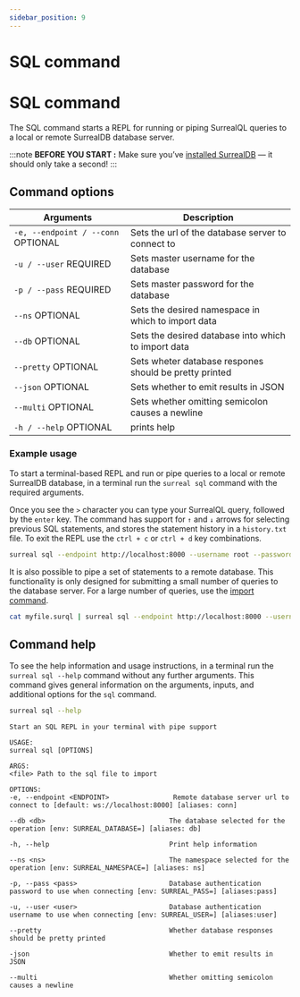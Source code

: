 ```yaml
---
sidebar_position: 9
---
```



# SQL command

# SQL command

The SQL command starts a REPL for running or piping SurrealQL queries to a local or remote SurrealDB database server.

:::note
__BEFORE YOU START :__ Make sure you’ve [installed SurrealDB](/docs/installation/overview/) — it should only take a second!
:::

## Command options

<table>
    <thead>
        <tr>
            <th colspan="2">Arguments</th>
            <th>Description</th>
        </tr>
    </thead>  
    <tbody>
        <tr>
            <td colspan="2">
                <code>-e, --endpoint / --conn</code>
                <l className='grey'>OPTIONAL</l>
            </td>
            <td>
            Sets the url of the database server to connect to
            </td>
        </tr>
        <tr>
            <td colspan="2">
                <code>-u / --user</code>
                <l className='yellow'>REQUIRED</l>
            </td>
            <td>
                Sets master username for the database
            </td>
        </tr>
        <tr>
            <td colspan="2">
                <code>-p / --pass</code>
                <l className='yellow'>REQUIRED</l>
            </td>
            <td>
                Sets master password for the database
            </td>
        </tr>
        <tr>
            <td colspan="2">
                <code>--ns</code>
                <l className='grey'>OPTIONAL</l>
            </td>
            <td>
                Sets the desired namespace in which to import data
            </td>
        </tr>
        <tr>
            <td colspan="2">
                <code>--db</code>
                <l className='grey'>OPTIONAL</l>
            </td>
            <td>
                Sets the desired database into which to import data
            </td>
        </tr>
        <tr>
            <td colspan="2">
                <code>--pretty</code>
                <l className='grey'>OPTIONAL</l>
            </td>
            <td>
                Sets wheter database respones should be pretty printed
            </td>
        </tr>
        <tr>
            <td colspan="2">
                <code>--json</code>
                <l className='grey'>OPTIONAL</l>
            </td>
            <td>
                Sets whether to emit results in JSON
            </td>
        </tr>
        <tr>
            <td colspan="2">
                <code>--multi</code>
                <l className='grey'>OPTIONAL</l>
            </td>
            <td>
                Sets whether omitting semicolon causes a newline 
            </td>
        </tr>
        <tr>
            <td colspan="2">
                <code>-h / --help</code>
                <l className='grey'>OPTIONAL</l>
            </td>
            <td>
                prints help
            </td>
        </tr>
    </tbody>
</table>

### Example usage

To start a terminal-based REPL and run or pipe queries to a local or remote SurrealDB database, in a terminal run the `surreal sql` command with the required arguments.

Once you see the `>` character you can type your SurrealQL query, followed by the `enter` key. The command has support for `↑` and `↓` arrows for selecting previous SQL statements, and stores the statement history in a `history.txt` file. To exit the REPL use the `ctrl + c` or `ctrl + d` key combinations.

```bash
surreal sql --endpoint http://localhost:8000 --username root --password root --namespace test --database test
```

It is also possible to pipe a set of statements to a remote database. This functionality is only designed for submitting a small number of queries to the database server. For a large number of queries, use the [import command](/docs/cli/import).

```bash
cat myfile.surql | surreal sql --endpoint http://localhost:8000 --username root --password root --namespace test --database test
```


## Command help
To see the help information and usage instructions, in a terminal run the `surreal sql --help` command without any further arguments. This command gives general information on the arguments, inputs, and additional options for the `sql` command.

```bash
surreal sql --help
```


```
Start an SQL REPL in your terminal with pipe support

USAGE:
surreal sql [OPTIONS]

ARGS:
<file> Path to the sql file to import

OPTIONS:
-e, --endpoint <ENDPOINT>                Remote database server url to connect to [default: ws://localhost:8000] [aliases: conn]

--db <db>                               The database selected for the operation [env: SURREAL_DATABASE=] [aliases: db]

-h, --help                              Print help information

--ns <ns>                               The namespace selected for the operation [env: SURREAL_NAMESPACE=] [aliases: ns]

-p, --pass <pass>                       Database authentication password to use when connecting [env: SURREAL_PASS=] [aliases:pass]

-u, --user <user>                       Database authentication username to use when connecting [env: SURREAL_USER=] [aliases:user]

--pretty                                Whether database responses should be pretty printed

-json                                   Whether to emit results in JSON

--multi                                 Whether omitting semicolon causes a newline
```
